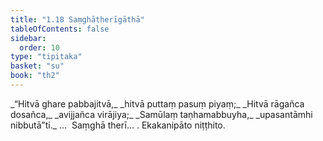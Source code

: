 ```yaml
---
title: "1.18 Saṃghātherīgāthā"
tableOfContents: false
sidebar:
  order: 10
type: "tipitaka"
basket: "su"
book: "th2"
---
```



<DynamicBreadcrumb />

<Division number="18" book="th2">

<Paragraph number="36" type="verses" book="th2">
_“Hitvā ghare pabbajitvā,_  
_hitvā puttaṃ pasuṃ piyaṃ;_  
_Hitvā rāgañca dosañca,_  
_avijjañca virājiya;_  
_Samūlaṃ taṇhamabbuyha,_  
_upasantāmhi nibbutā”ti._  


</Paragraph>
</Division>

<Paragraph number="37" type="center" book="th2">
…  Saṃghā therī… .



</Paragraph>

<Paragraph number="38" type="center" book="th2">
Ekakanipāto niṭṭhito.
</Paragraph>